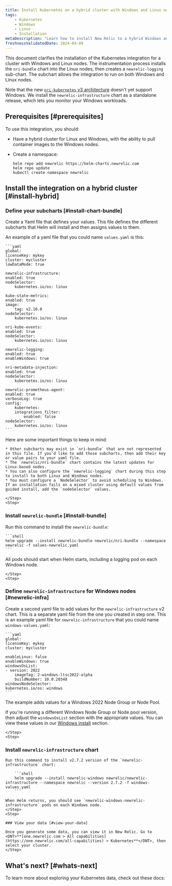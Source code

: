 ```yaml
---
title: Install Kubernetes on a hybrid cluster with Windows and Linux nodes
tags:
    - Kubernetes
    - Windows
    - Linux
    - Installation
metaDescription: "Learn how to install New Relic to a hybrid Windows and Linux Kubernetes cluster."
freshnessValidatedDate: 2024-04-09
---
```


This document clarifies the installation of the Kubernetes integration for a cluster with Windows and Linux nodes. The instrumentation process installs the `nri-bundle` chart into the Linux nodes, then creates a `newrelic-logging` sub-chart. The subchart allows the integration to run on both Windows and Linux nodes.

Note that the new [`nri-kubernetes` v3 architecture](/docs/kubernetes-pixie/kubernetes-integration/advanced-configuration/changes-since-v3/) doesn't yet support Windows. We install the `newrelic-infrastructure` chart as a standalone release, which lets you monitor your Windows workloads.

## Prerequisites [#prerequisites]

To use this integration, you should:

* Have a hybrid cluster for Linux and Windows, with the ability to pull container images to the Windows nodes.
* Create a namespace:

    ```shell
    helm repo add newrelic https://helm-charts.newrelic.com
    helm repo update
    kubectl create namespace newrelic
    ```

## Install the integration on a hybrid cluster [#install-hybrid]

<Steps>
    <Step>

### Define your subcharts [#install-chart-bundle]

Create a Yaml file that defines your values. This file defines the different subcharts that Helm will install and then assigns values to them.

An example of a yaml file that you could name `values.yaml` is this:

    ```yaml
    global:
    licenseKey: mykey
    cluster: mycluster
    lowDataMode: true
    
    newrelic-infrastructure:
    enabled: true
    nodeSelector:
        kubernetes.io/os: linux
    
    kube-state-metrics:
    enabled: true
    image:
        tag: v2.10.0
    nodeSelector:
        kubernetes.io/os: linux
    
    nri-kube-events:
    enabled: true
    nodeSelector:
        kubernetes.io/os: linux
    
    newrelic-logging:
    enabled: true
    enableWindows: true
    
    nri-metadata-injection:
    enabled: true
    nodeSelector:
        kubernetes.io/os: linux
    
    newrelic-prometheus-agent:
    enabled: true
    verboseLog: true
    config:
        kubernetes:
        integrations_filter:
            enabled: false
    nodeSelector:
        kubernetes.io/os: linux
    ```

Here are some important things to keep in mind:

    * Other subcharts may exist in `nri-bundle` that are not represented in this file. If you'd like to add those subcharts, then add their key or value pairs to your yaml file. 
    * The `newrelic/nri-bundle` chart contains the latest updates for Linux-based nodes. 
    * You can also configure the `newrelic-logging` chart during this step to install to both Linux and Windows nodes.
    * You must configure a `NodeSelector` to avoid scheduling to Windows. If an installation fails on a mixed cluster using default values from guided install, add the `nodeSelector` values.

    </Step>
    <Step>

### Install `newrelic-bundle` [#install-bundle]

Run this command to install the `newrelic-bundle`:

    ```shell
    helm upgrade --install newrelic-bundle newrelic/nri-bundle --namespace newrelic -f values-newrelic.yaml
    ```

All pods should start when Helm starts, including a logging pod on each Windows node.

    </Step>
    <Step>

### Define `newrelic-infrastructure` for Windows nodes [#newrelic-infra]

Create a second yaml file to add values for the `newrelic-infrastructure` v2 chart. This is a separate yaml file from the one you created in step one. This is an example yaml file for `newrelic-infrastructure` that you could name `windows-values.yaml`:

    ```yaml
    global:
    licenseKey: mykey
    cluster: mycluster
    
    enableLinux: false
    enableWindows: true
    windowsOsList:
    - version: 2022
        imageTag: 2-windows-ltsc2022-alpha
        buildNumber: 10.0.20348
    windowsNodeSelector:
    kubernetes.io/os: windows
    ```

The example adds values for a Windows 2022 Node Group or Node Pool. 

If you're running a different Windows Node Group or Node pool version, then adjust the `windowsOsList` section with the appropriate values. You can view these values in our [Windows install](/docs/kubernetes-pixie/kubernetes-integration/installation/kubernetes-integration-install-configure/#windows-install) section.

    </Step>
    <Step>

### Install `newrelic-infrastructure` chart

    Run this command to install v2.7.2 version of the `newrelic-infrastructure` chart:

        ```shell
        helm upgrade --install newrelic-windows newrelic/newrelic-infrastructure --namespace newrelic --version 2.7.2 -f windows-values.yaml
        ```

    When Helm returns, you should see `newrelic-windows-newrelic-infrastructure` pods on each Windows node.
    </Step>
    <Step>

    ### View your data [#view-your-data]

    Once you generate some data, you can view it in New Relic. Go to <DNT>**[one.newrelic.com > All capabilities](https://one.newrelic.com/all-capabilities) > Kubernetes**</DNT>, then select your cluster.
    </Step>
</Steps>

## What's next? [#whats-next]

To learn more about exploring your Kubernetes data, check out these docs:

<DocTiles>
<DocTile title="Learn about Kubernetes cluster" path="/docs/kubernetes-pixie/kubernetes-integration/understand-use-data/kubernetes-cluster-explorer/" ></DocTile>
<DocTile title="Query your Kubernetes data" path="/docs/kubernetes-pixie/kubernetes-integration/understand-use-data/kubernetes-cluster-explorer" ></DocTile>
<DocTile title="Set alerts on Kubernetes" path="/docs/kubernetes-pixie/kubernetes-integration/advanced-configuration/kubernetes-integration-predefined-alert-policy" ></DocTile>
</DocTiles>

